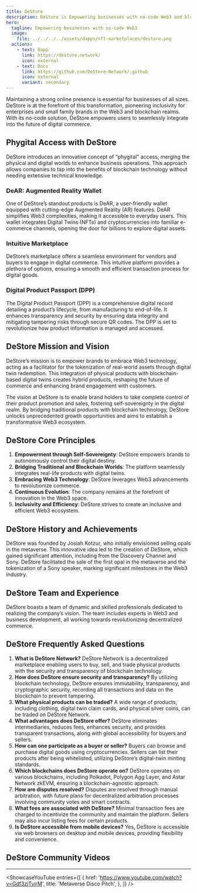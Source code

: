 ```yaml
---
title: DeStore
description: DeStore is Empowering businesses with no-code Web3 and blockchain solutions for seamless digital and physical product integration.
hero:
  tagline: Empowering businesses with no-code Web3
  image: 
    file: ../../../../assets/dapps/nft-marketplaces/destore.png
  actions:
    - text: Dapp
      link: https://destore.network/
      icon: external
    - text: Docs
      link: https://github.com/DeStore-Network/.github
      icon: external
      variant: secondary
---
```



Maintaining a strong online presence is essential for businesses of all sizes. DeStore is at the forefront of this transformation, pioneering inclusivity for enterprises and small family brands in the Web3 and blockchain realms. With its no-code solution, DeStore empowers users to seamlessly integrate into the future of digital commerce.

## Phygital Access with DeStore
DeStore introduces an innovative concept of “phygital” access, merging the physical and digital worlds to enhance business operations. This approach allows companies to tap into the benefits of blockchain technology without needing extensive technical knowledge.

### DeAR: Augmented Reality Wallet
One of DeStore’s standout products is DeAR, a user-friendly wallet equipped with cutting-edge Augmented Reality (AR) features. DeAR simplifies Web3 complexities, making it accessible to everyday users. This wallet integrates Digital Twins (NFTs) and cryptocurrencies into familiar e-commerce channels, opening the door for billions to explore digital assets.

### Intuitive Marketplace
DeStore’s marketplace offers a seamless environment for vendors and buyers to engage in digital commerce. This intuitive platform provides a plethora of options, ensuring a smooth and efficient transaction process for digital goods.

### Digital Product Passport (DPP)
The Digital Product Passport (DPP) is a comprehensive digital record detailing a product’s lifecycle, from manufacturing to end-of-life. It enhances transparency and security by ensuring data integrity and mitigating tampering risks through secure QR codes. The DPP is set to revolutionize how product information is managed and accessed.

## DeStore Mission and Vision
DeStore’s mission is to empower brands to embrace Web3 technology, acting as a facilitator for the tokenization of real-world assets through digital twin redemption. This integration of physical products with blockchain-based digital twins creates hybrid products, reshaping the future of commerce and enhancing brand engagement with customers.

The vision at DeStore is to enable brand holders to take complete control of their product promotion and sales, fostering self-sovereignty in the digital realm. By bridging traditional products with blockchain technology, DeStore unlocks unprecedented growth opportunities and aims to establish a transformative Web3 ecosystem.

## DeStore Core Principles
1. **Empowerment through Self-Sovereignty**: DeStore empowers brands to autonomously control their digital destiny.
2. **Bridging Traditional and Blockchain Worlds**: The platform seamlessly integrates real-life products with digital twins.
3. **Embracing Web3 Technology**: DeStore leverages Web3 advancements to revolutionize commerce.
4. **Continuous Evolution**: The company remains at the forefront of innovation in the Web3 space.
5. **Inclusivity and Efficiency**: DeStore strives to create an inclusive and efficient Web3 ecosystem.

## DeStore History and Achievements
DeStore was founded by Josiah Kotzur, who initially envisioned selling opals in the metaverse. This innovative idea led to the creation of DeStore, which gained significant attention, including from the Discovery Channel and Sony. DeStore facilitated the sale of the first opal in the metaverse and the tokenization of a Sony speaker, marking significant milestones in the Web3 industry.

## DeStore Team and Experience
DeStore boasts a team of dynamic and skilled professionals dedicated to realizing the company’s vision. The team includes experts in Web3 and business development, all working towards revolutionizing decentralized commerce.

## DeStore Frequently Asked Questions
1. **What is DeStore Network?** DeStore Network is a decentralized marketplace enabling users to buy, sell, and trade physical products with the security and transparency of blockchain technology.
2. **How does DeStore ensure security and transparency?** By utilizing blockchain technology, DeStore ensures immutability, transparency, and cryptographic security, recording all transactions and data on the blockchain to prevent tampering.
3. **What physical products can be traded?** A wide range of products, including clothing, digital twin claim cards, and physical silver coins, can be traded on DeStore Network.
4. **What advantages does DeStore offer?** DeStore eliminates intermediaries, reduces fees, enhances security, and provides transparent transactions, along with global accessibility for buyers and sellers.
5. **How can one participate as a buyer or seller?** Buyers can browse and purchase digital goods using cryptocurrencies. Sellers can list their products after being whitelisted, utilizing DeStore’s digital-twin minting standards.
6. **Which blockchains does DeStore operate on?** DeStore operates on various blockchains, including Polkadot, Polygon Agg Layer, and Astar Network zkEVM, ensuring a blockchain-agnostic approach.
7. **How are disputes resolved?** Disputes are resolved through manual arbitration, with future plans for decentralized arbitration processes involving community votes and smart contracts.
8. **What fees are associated with DeStore?** Minimal transaction fees are charged to incentivize the community and maintain the platform. Sellers may also incur listing fees for certain products.
9. **Is DeStore accessible from mobile devices?** Yes, DeStore is accessible via web browsers on desktop and mobile devices, providing flexibility and convenience.

## DeStore Community Videos
------------
<ShowcaseYouTube
  entries={[
    {
        href: 'https://www.youtube.com/watch?v=Gdf3zjTyjrM',
      title: 'Metaverse Disco Pitch',
    },
  ]} />